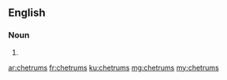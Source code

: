 ==English==

===Noun===
{{head|en|plural}}

# {{plural of|chetrum|lang=en|nocat=1}}

[[ar:chetrums]]
[[fr:chetrums]]
[[ku:chetrums]]
[[mg:chetrums]]
[[my:chetrums]]